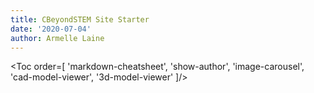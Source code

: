 ---
title: CBeyondSTEM Site Starter
date: '2020-07-04'
author: Armelle Laine
---

<Toc order=[
  'markdown-cheatsheet',
  'show-author',
  'image-carousel',
  'cad-model-viewer',
  '3d-model-viewer'
]/>
